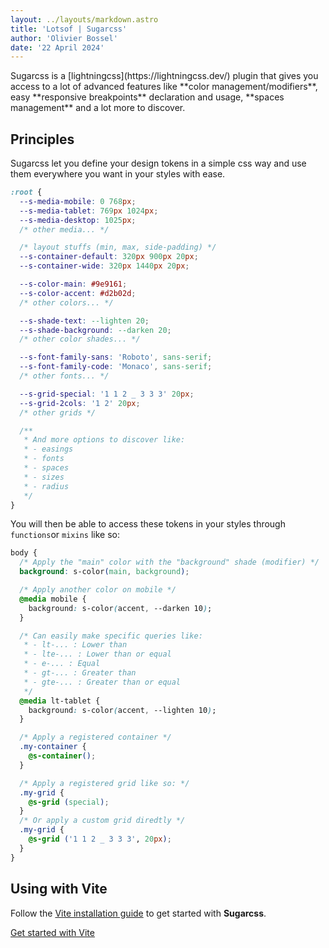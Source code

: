 ```yaml
---
layout: ../layouts/markdown.astro
title: 'Lotsof | Sugarcss'
author: 'Olivier Bossel'
date: '22 April 2024'
---
```


<div class="typo-lead">
  Sugarcss is a [lightningcss](https://lightningcss.dev/) plugin that gives you
  access to a lot of advanced features like **color management/modifiers**, easy
  **responsive breakpoints** declaration and usage, **spaces management** and a
  lot more to discover.
</div>

## Principles

Sugarcss let you define your design tokens in a simple css way and use them everywhere you want in your styles with ease.

```css
:root {
  --s-media-mobile: 0 768px;
  --s-media-tablet: 769px 1024px;
  --s-media-desktop: 1025px;
  /* other media... */

  /* layout stuffs (min, max, side-padding) */
  --s-container-default: 320px 900px 20px;
  --s-container-wide: 320px 1440px 20px;

  --s-color-main: #9e9161;
  --s-color-accent: #d2b02d;
  /* other colors... */

  --s-shade-text: --lighten 20;
  --s-shade-background: --darken 20;
  /* other color shades... */

  --s-font-family-sans: 'Roboto', sans-serif;
  --s-font-family-code: 'Monaco', sans-serif;
  /* other fonts... */

  --s-grid-special: '1 1 2 _ 3 3 3' 20px;
  --s-grid-2cols: '1 2' 20px;
  /* other grids */

  /**
   * And more options to discover like:
   * - easings
   * - fonts
   * - spaces
   * - sizes
   * - radius
   */
}
```

You will then be able to access these tokens in your styles through `functions`or `mixins` like so:

```css
body {
  /* Apply the "main" color with the "background" shade (modifier) */
  background: s-color(main, background);

  /* Apply another color on mobile */
  @media mobile {
    background: s-color(accent, --darken 10);
  }

  /* Can easily make specific queries like:
   * - lt-... : Lower than
   * - lte-... : Lower than or equal
   * - e-... : Equal
   * - gt-... : Greater than
   * - gte-... : Greater than or equal
   */
  @media lt-tablet {
    background: s-color(accent, --lighten 10);
  }

  /* Apply a registered container */
  .my-container {
    @s-container();
  }

  /* Apply a registered grid like so: */
  .my-grid {
    @s-grid (special);
  }
  /* Or apply a custom grid diredtly */
  .my-grid {
    @s-grid ('1 1 2 _ 3 3 3', 20px);
  }
}
```

## Using with Vite

Follow the [Vite installation guide](/vite) to get started with **Sugarcss**.

<a href="/doc/vite" title="Lotsof Sugarcss Vite installation guide" class="btn">
  Get started with Vite
</a>
